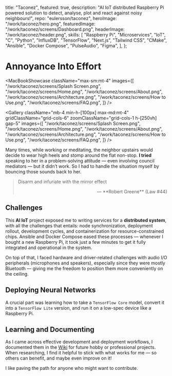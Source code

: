   title: "Taconez",
  featured: true,
  description:
    "AI IoT distributed Raspberry Pi powered solution to detect, analyse, plot and react against noisy neighbours!",
  repo: "eulersson/taconez",
  heroImage: "/work/taconez/hero.png",
  featuredImage: "/work/taconez/screens/Dashboard.png",
  headerImage: "/work/taconez/header.png",
  skills: [
    "Raspberry Pi",
    "Microservices",
    "IoT",
    "C",
    "Python",
    "InfluxDB",
    "TensorFlow",
    "Next.js",
    "Tailwind CSS",
    "CMake",
    "Ansible",
    "Docker Compose",
    "PulseAudio",
    "Figma",
  ],
};

# Annoyance Into Effort

<MacBookShowcase
  className="max-sm:mt-4"
  images={[
    "/work/taconez/screens/Splash Screen.png",
    "/work/taconez/screens/Home.png",
    "/work/taconez/screens/About.png",
    "/work/taconez/screens/Architecture.png",
    "/work/taconez/screens/How to Use.png",
    "/work/taconez/screens/FAQ.png",
  ]}
/>

<Gallery
  className="mb-4 min-h-[100px] max-md:mt-4"
  gridClassName="grid-cols-6"
  zoomClassName="grid-cols-1 h-[250vh] gap-5"
  images={[
    "/work/taconez/screens/Splash Screen.png",
    "/work/taconez/screens/Home.png",
    "/work/taconez/screens/About.png",
    "/work/taconez/screens/Architecture.png",
    "/work/taconez/screens/How to Use.png",
    "/work/taconez/screens/FAQ.png",
  ]}
/>

Many times, while working or meditating, the neighbor upstairs would decide to
wear high heels and stomp around the flat non-stop. **I tried** speaking to her
in a problem-solving attitude — even involving council mediators — but it didn’t
work. So I had to handle the situation myself by <Hi>bouncing those sounds back
to her</Hi>.

> Disarm and infuriate with the mirror effect
>
> <p align="right">— **Robert Greene** (Law #44)</p>

## Challenges

This **AI IoT** project exposed me to writing services for a **distributed
system**, with all the challenges that entails: node synchronization, deployment
rollout, development cycles, and containerization for resource-constrained
chips. <Hi> Ansible and Docker Compose eased these processes — whenever I bought
a new Raspberry Pi, it took just a few minutes to get it fully integrated and
operational in the system.</Hi>

On top of that, I faced hardware and driver-related challenges with audio I/O
peripherals (microphones and speakers), especially since they were mostly
Bluetooth — giving me the freedom to position them more conveniently on the
ceiling.

## Deploying Neural Networks

A crucial part was learning how to take a `TensorFlow Core` model, convert it
into a `TensorFlow Lite` version, and run it on a low-spec device like a
Raspberry Pi.

## Learning and Documenting

As I came across effective development and deployment workflows, I documented
them in the [Wiki](https://github.com/eulersson/taconez/wiki) for future hobby
or professional projects. When researching, I find it helpful to stick with what
works for me — so others can benefit, and maybe even improve on it!

I like paving the path for anyone who might want to contribute.

